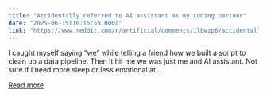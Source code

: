 ```yaml
---
title: "Accidentally referred to AI assistant as my coding partner"
date: "2025-06-15T10:15:55.000Z"
link: "https://www.reddit.com/r/artificial/comments/1lbwzp6/accidentally_referred_to_ai_assistant_as_my/"
---
```


I caught myself saying “we” while telling a friend how we built a script to clean up a data pipeline. Then it hit me we was just me and AI assistant. Not sure if I need more sleep or less emotional at...

[Read more](https://www.reddit.com/r/artificial/comments/1lbwzp6/accidentally_referred_to_ai_assistant_as_my/)
